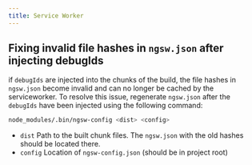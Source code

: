 ```yaml
---
title: Service Worker
---
```


## Fixing invalid file hashes in `ngsw.json` after injecting debugIds

if `debugIds` are injected into the chunks of the build, the file hashes in `ngsw.json` become invalid and can no longer be cached by the serviceworker. To resolve this issue, regenerate `ngsw.json` after the `debugIds` have been injected using the following command:
```bash
node_modules/.bin/ngsw-config <dist> <config>
```

* `dist` Path to the built chunk files. The `ngsw.json` with the old hashes should be located there.
* `config` Location of `ngsw-config.json` (should be in project root)

